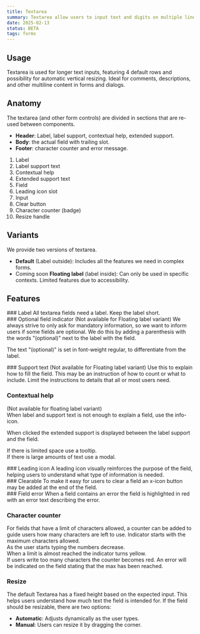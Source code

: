 ```yaml
---
title: Textarea
summary: Textarea allow users to input text and digits on multiple lines.
date: 2025-02-13
status: BETA
tags: forms
---
```


## Usage
Textarea is used for longer text inputs, featuring 4 default rows and possibility for automatic vertical resizing. Ideal for comments, descriptions, and other multiline content in forms and dialogs.

## Anatomy  
The textarea (and other form controls) are divided in sections that are re-used between components. 
- **Header**: Label, label support, contextual help, extended support.
- **Body**: the actual field with trailing slot.
- **Footer**: character counter and error message.

<Figma id="anatomy" caption="Anatomy of Textarea" />

1. Label
2. Label support text
3. Contextual help
4. Extended support text
5. Field
6. Leading icon slot
7. Input
8. Clear button
9. Character counter (badge)
10. Resize handle


## Variants
We provide two versions of textarea.
- **Default** (Label outside): Includes all the features we need in complex forms.
- <Badge variant="notice">Coming soon</Badge> **Floating label** (label inside): Can only be used in specific contexts. Limited features due to accessibility.

<Grid columns="2">
    <Figma id="variant-1" caption="Default" />
    <Figma id="variant-2" caption="Floating label" />
</Grid>

## Features

<Grid columns="2">
<div>
### Label
All textarea fields need a label. Keep the label short.
</div>
<Figma id="label" caption="Textarea with just a label." />
</Grid>

<Grid columns="2">
<div>
### Optional field indicator
(Not available for Floating label variant)
We always strive to only ask for mandatory information, so we want to inform users if some fields are optional. We do this by adding a parenthesis with the words "(optional)" next to the label with the field.

The text "(optional)" is set in font-weight regular, to differentiate from the label.
</div>
<Figma id="optional-indicator" caption="Use '(optional)' to mark optional fields." />
</Grid>

<Grid columns="2">
<div>
### Support text
(Not available for Floating label variant)
Use this to explain how to fill the field. This may be an instruction of how to count or what to include. Limit the instructions to details that all or most users need.
</div>
<Figma id="support-text" caption="Textarea  with support text." />
</Grid>

### Contextual help
(Not available for floating label variant) <br />
When  label and support text is not enough to explain a field, use the info-icon. 

When clicked the extended support is displayed between the label support and the field.

If there is limited space use a tooltip. <br />
If there is large amounts of text use a modal.

<Grid columns="2">
    <Figma id="contextual-help-2" caption="Info icon button to reach help." />
    <Figma id="contextual-help-1" caption="Extended support visible" />
</Grid>

<Grid columns="2">
<div>
### Leading icon
A leading icon visually reinforces the purpose of the field, helping users  to understand what type of information is needed. 
</div>
<Figma id="leading-icon" caption="Leading icon visible" />
</Grid>    

<Grid columns="2">
<div>
### Clearable
To make it easy for users to clear a field an x-icon button may be added at the end of the field. 
</div>
<Figma id="clearable" caption="Makes it easy to clear the field." />
</Grid>

<Grid columns="2">
<div>
### Field error
When a field contains an error the field is highlighted in red with an error text describing the error.
</div>
<Figma id="error" caption="Input field containing an error." />
</Grid>

### Character counter
For fields that have a limit of characters allowed, a counter can be added to guide users how many characters are left to use. Indicator starts with the maximum characters allowed. <br />
As the user starts typing the numbers decrease. <br />
When a limit is almost reached the indicator turns yellow. <br />
If users write too many characters the counter becomes red. An error will be indicated on the field stating that the max has been reached.

<Grid columns="2">
<Figma id="character-1" caption="Showing maximum characters." />
<Figma id="character-2" caption="Showing characters left." />
<Figma id="character-3" caption="Too much text in the field. Counter showing the amount in overflow." />
</Grid>


### Resize
The default Textarea has a fixed height based on the expected input.
This helps users understand how much text the field is intended for.
If the field should be resizable, there are two options:
- **Automatic**: Adjusts dynamically as the user types.
- **Manual**: Users can resize it by dragging the corner.

<Grid columns="2">
 <Figma id="resize" caption="Resize handle visible" />
</Grid>

